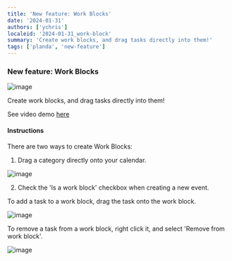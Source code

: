 ```yaml
---
title: 'New feature: Work Blocks'
date: '2024-01-31'
authors: ['ychris']
localeid: '2024-01-31_work-block'
summary: 'Create work blocks, and drag tasks directly into them!'
tags: ['planda', 'new-feature']
---
```


### New feature: Work Blocks
![image](/blog/work-block/afternoon.png)

Create work blocks, and drag tasks directly into them!

See video demo [here](https://docs.google.com/presentation/d/11koB1zPuBdAZpyvNM24ksnVQoDQrHnlGqAMpsSneZN0/edit?usp=sharing#slide=id.g2b56425a90d_0_5)

#### Instructions

There are two ways to create Work Blocks:

1. Drag a category directly onto your calendar.

![image](/blog/work-block/drag-category.png)

2. Check the 'Is a work block' checkbox when creating a new event.

To add a task to a work block, drag the task onto the work block.

![image](/blog/work-block/form.png)

To remove a task from a work block, right click it, and select 'Remove from work block'.

![image](/blog/work-block/context-menu.png)